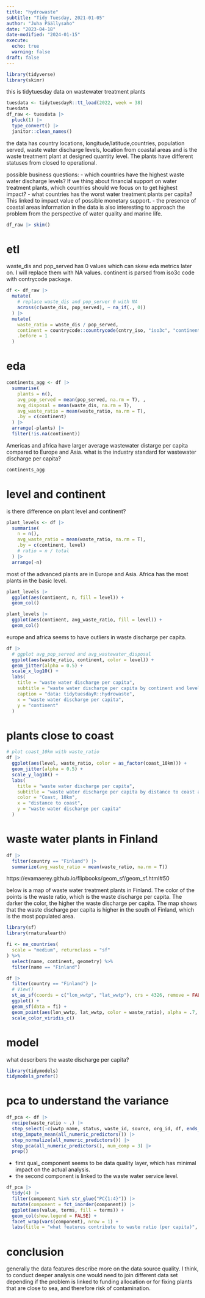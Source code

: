 ```yaml
---
title: "hydrowaste"
subtitle: "Tidy Tuesday, 2021-01-05"
author: "Juha Päällysaho"
date: "2023-04-18"
date-modified: "2024-01-15"
execute:
  echo: true
  warning: false
draft: false
---
```



```r
library(tidyverse)
library(skimr)
```

this is tidytuesday data on wastewater treatment plants


```r
tuesdata <- tidytuesdayR::tt_load(2022, week = 38)
tuesdata
df_raw <- tuesdata |>
  pluck(1) |>
  type_convert() |>
  janitor::clean_names()
```

the data has country locations, longitude/latitude,countries, population served, waste water discharge levels, location from coastal areas and is the waste treatment plant at designed quantity level. The plants have different statuses from closed to operational.

possible business questions:
- which countries have the highest waste water discharge levels? If we thing about financial support on water treatment plants, which countries should we focus on to get highest impact? - what countries has the worst water treatment plants per capita? This linked to impact value of possible monetary support. 
- the presence of coastal areas information in the data is also interesting to approach the problem from the perspective of water quality and marine life.  


```r
df_raw |> skim()
```



# etl

waste_dis and pop_served has 0 values which can skew eda metrics later on. I will replace them with NA values. continent is parsed from iso3c code with contrycode package.

```r
df <- df_raw |>
  mutate(
    # replace waste_dis and pop_server 0 with NA
    across(c(waste_dis, pop_served), ~ na_if(., 0))
  ) |>
  mutate(
    waste_ratio = waste_dis / pop_served,
    continent = countrycode::countrycode(cntry_iso, "iso3c", "continent"),
    .before = 1
  )
```

# eda

```r
continents_agg <- df |>
  summarise(
    plants = n(),
    avg_pop_served = mean(pop_served, na.rm = T), ,
    avg_disposal = mean(waste_dis, na.rm = T),
    avg_waste_ratio = mean(waste_ratio, na.rm = T),
    .by = c(continent)
  ) |>
  arrange(-plants) |>
  filter(!is.na(continent))
```

Americas and africa have larger average wastewater distarge per capita compared to Europe and Asia.
what is the industry standard for wastewater discharge per capita?
```r
continents_agg
```

# level and continent

is there difference on plant level and continent?

```r
plant_levels <- df |>
  summarise(
    n = n(),
    avg_waste_ratio = mean(waste_ratio, na.rm = T),
    .by = c(continent, level)
    # ratio = n / total
  ) |>
  arrange(-n)
```

most of the advanced plants are in Europe and Asia. Africa has the most plants in the basic level.

```r
plant_levels |>
  ggplot(aes(continent, n, fill = level)) +
  geom_col()
```


```r
plant_levels |>
  ggplot(aes(continent, avg_waste_ratio, fill = level)) +
  geom_col()
```


europe and africa seems to have outliers in waste discharge per capita.


```r
df |>
  # ggplot avg_pop_served and avg_wastewater_disposal
  ggplot(aes(waste_ratio, continent, color = level)) +
  geom_jitter(alpha = 0.5) +
  scale_x_log10() +
  labs(
    title = "waste water discharge per capita",
    subtitle = "waste water discharge per capita by continent and level",
    caption = "data: tidytuesdayR::hydrowaste",
    x = "waste water discharge per capita",
    y = "continent"
  )
```
# plants close to coast

```r
# plot coast_10km with waste_ratio
df |>
  ggplot(aes(level, waste_ratio, color = as_factor(coast_10km))) +
  geom_jitter(alpha = 0.5) +
  scale_y_log10() +
  labs(
    title = "waste water discharge per capita",
    subtitle = "waste water discharge per capita by distance to coast and level",
    color = "Coast, 10km",
    x = "distance to coast",
    y = "waste water discharge per capita"
  )
```

# waste water plants in Finland

```r
df |>
  filter(country == "Finland") |>
  summarize(avg_waste_ratio = mean(waste_ratio, na.rm = T))
```

https://evamaerey.github.io/flipbooks/geom_sf/geom_sf.html#50

below is a map of waste water treatment plants in Finland. The color of the points is the waste ratio, which is the waste discharge per capita. The darker the color, the higher the waste discharge per capita. The map shows that the waste discharge per capita is higher in the south of Finland, which is the most populated area.

```r
library(sf)
library(rnaturalearth)

fi <- ne_countries(
  scale = "medium", returnclass = "sf"
) %>%
  select(name, continent, geometry) %>%
  filter(name == "Finland")

df |>
  filter(country == "Finland") |>
  # View()
  st_as_sf(coords = c("lon_wwtp", "lat_wwtp"), crs = 4326, remove = FALSE) |>
  ggplot() +
  geom_sf(data = fi) +
  geom_point(aes(lon_wwtp, lat_wwtp, color = waste_ratio), alpha = .7, size = 2) +
  scale_color_viridis_c()
```


# model

what describers the waste discharge per capita?

```r
library(tidymodels)
tidymodels_prefer()
```

# pca to understand the variance

```r
df_pca <- df |>
  recipe(waste_ratio ~ .) |>
  step_select(-c(wwtp_name, status, waste_id, source, org_id, df, ends_with("wwtp"), ends_with("out"))) |>
  step_impute_mean(all_numeric_predictors()) |>
  step_normalize(all_numeric_predictors()) |>
  step_pca(all_numeric_predictors(), num_comp = 3) |>
  prep()
```

- first qual_ component seems to be data quality layer, which has minimal impact on the actual analysis. 
- the second component is linked to the waste water service level. 


```r
df_pca |>
  tidy(4) |>
  filter(component %in% str_glue("PC{1:4}")) |>
  mutate(component = fct_inorder(component)) |>
  ggplot(aes(value, terms, fill = terms)) +
  geom_col(show.legend = FALSE) +
  facet_wrap(vars(component), nrow = 1) +
  labs(title = "what features contribute to waste ratio (per capita)", y = NULL)
```

# conclusion

generally the data features describe more on the data source quality. I think, to conduct deeper analysis one would need to join different data set depending if the problem is linked to funding allocation or for fixing plants that are close to sea, and therefore risk of contamination.
